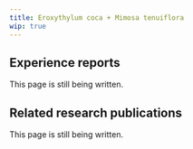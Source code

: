 ---
title: Eroxythylum coca + Mimosa tenuiflora
wip: true
---

## Experience reports

This page is still being written.

## Related research publications

This page is still being written.

